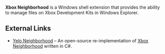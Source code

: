 '''Xbox Neighborhood''' is a Windows shell extension that provides the ability to manage files on Xbox Development Kits in Windows Explorer.

==External Links==

* [https://bitbucket.org/remnantmods/yelo-neighborhood/ Yelo Neighborhood] – An open-source re-implementation of [[Xbox Neighborhood]] written in C#.